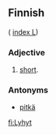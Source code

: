==Finnish==
( [[Wiktionary:Finnish_index_l|index L]])

===Adjective===

# [[short]].

===Antonyms===

* [[pitkä]]

[[fi:Lyhyt]]